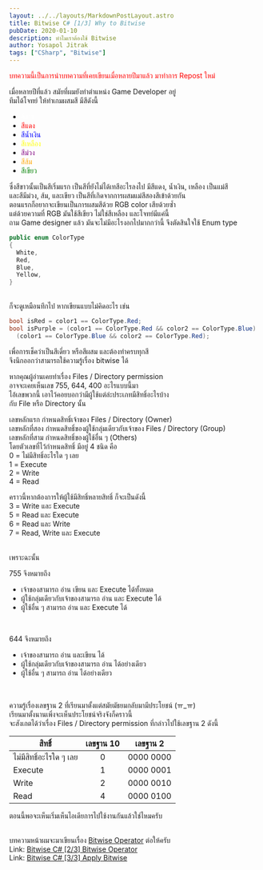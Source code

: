 ```yaml
---
layout: ../../layouts/MarkdownPostLayout.astro
title: Bitwise C# [1/3] Why to Bitwise
pubDate: 2020-01-10
description: ทำไมเราต้องใช้ Bitwise
author: Yosapol Jitrak
tags: ["CSharp", "Bitwise"]
---
```

<span style="color: red">บทความนี้เป็นการนำบทความที่เคยเขียนเมื่อหลายปีมาแล้ว มาทำการ Repost ใหม่</span><br />

เมื่อหลายปีที่แล้ว สมัยที่ผมยังทำตำแหน่ง Game Developer อยู่ <br />
ทีมได้โจทย์ ให้ทำเกมผสมสี มีสีดังนี้ <br />

- <span style="color:white">สีขาว</span>
- <span style="color:red">สีแดง</span>
- <span style="color:blue">สีน้ำเงิน</span>
- <span style="color:yellow">สีเหลือง</span>
- <span style="color:purple">สีม่วง</span>
- <span style="color:orange">สีส้ม</span>
- <span style="color:green">สีเขียว</span>

ซึ่งสีขาวนั้นเป็นสีเริ่มแรก เป็นสีที่ยังไม่ได้เทสีอะไรลงไป มีสีแดง, น้ำเงิน, เหลือง เป็นแม่สี <br />
และสีมีม่วง, ส้ม, และเขียว เป็นสีที่เกิดจากการผสมแม่สีสองสีเข้าด้วยกัน <br />
ตอนแรกก็อยากจะเขียนเป็นการผสมสีด้วย RGB color เสียด้วยซ้ำ <br />
แต่ด้วยความที่ RGB มันใช้สีเขียว ไม่ใช่สีเหลือง และโจทย์มีแค่นี้ <br />
ถาม Game designer แล้ว มันจะไม่มีอะไรงอกไปมากกว่านี้ จึงตัดสินใจใช้ Enum type <br />

```csharp
public enum ColorType
{
  White,
  Red,
  Blue,
  Yellow,
}
```

<br />
ก็จะดูเหมือนทึกไป หากเขียนแบบไม่คิดอะไร เช่น

```csharp
bool isRed = color1 == ColorType.Red;
bool isPurple = (color1 == ColorType.Red && color2 == ColorType.Blue) ||
  (color1 == ColorType.Blue && color2 == ColorType.Red);
```

เพื่อการเช็คว่าเป็นสีเดี่ยว หรือสีผสม และต้องทำครบทุกสี <br />
จึงนึกออกว่าสามารถใช้ความรู้เรื่อง bitwise ได้ <br />

หากคุณผู้อ่านเคยทำเรื่อง Files / Directory permission <br />
อาจจะเคยเห็นเลข 755, 644, 400 อะไรแบบนี้มา <br />
ไอ้เลขพวกนี้ เอาไว้คอยบอกว่ามีผู้ใช้แต่ล่ะประเภทมีสิทธิ์อะไรบ้าง <br />
กับ File หรือ Directory นั้น <br />

เลขหลักแรก กำหนดสิทธิ์เจ้าของ Files / Directory (Owner) <br />
เลขหลักที่สอง กำหนดสิทธิ์ของผู้ใช้กลุ่มเดียวกับเจ้าของ Files / Directory (Group) <br />
เลขหลักที่สาม กำหนดสิทธิ์ของผู้ใช้อื่น ๆ (Others) <br />
โดยตัวเลขที่ไว้กำหนดสิทธิ์ มีอยู่ 4 ชนิด คือ <br />
0 = ไม่มีสิทธิ์อะไรใด ๆ เลย <br />
1 = Execute <br />
2 = Write <br />
4 = Read <br />

คราวนี้หากต้องการให้ผู้ใช้มีสิทธิ์หลายสิทธิ์ ก็จะเป็นดังนี้ <br />
3 = Write และ Execute <br />
5 = Read และ Execute <br />
6 = Read และ Write <br />
7 = Read, Write และ Execute <br />
<br />

เพราะฉะนั้น <br />

755 จึงหมายถึง

- เจ้าของสามารถ อ่าน เขียน และ Execute ได้ทั้งหมด
- ผู้ใช้กลุ่มเดียวกับเจ้าของสามารถ อ่าน และ Execute ได้
- ผู้ใช้อื่น ๆ สามารถ อ่าน และ Execute ได้
<br />

644 จึงหมายถึง

- เจ้าของสามารถ อ่าน และเขียน ได้
- ผู้ใช้กลุ่มเดียวกับเจ้าของสามารถ อ่าน ได้อย่างเดียว
- ผู้ใช้อื่น ๆ สามารถ อ่าน ได้อย่างเดียว
<br />

ความรู้เรื่องเลขฐาน 2 ที่เรียนมาตั้งแต่สมัยมัธยมกลับมามีประโยชน์ (ㅠ_ㅠ) <br />
เรียนมาตั้งนานเพิ่งจะเห็นประโยชน์จริงจังก็คราวนี้ <br />
จะสังเกตได้ว่าเรื่อง Files / Directory permission ที่กล่าวไปใช้เลขฐาน 2 ดังนี้ <br />

| สิทธิ์                | เลขฐาน 10 |  เลขฐาน 2 |
|--------------------|:---------:|:---------:|
| ไม่มีสิทธิ์อะไรใด ๆ เลย |         0 | 0000 0000 |
| Execute            |         1 | 0000 0001 |
| Write              |         2 | 0000 0010 |
| Read               |         4 | 0000 0100 |

ตอนนี้พอจะเห็นเริ่มเห็นไอเดียการไปใช้งานกันแล้วใช่ไหมครับ <br />
<br />

บทความหน้าผมจะมาเขียนเรื่อง [Bitwise Operator](post-2-bitwise-csharp-2-in-3-bitwise-operator) ต่อให้ครับ <br />
Link: [Bitwise C# [2/3] Bitwise Operator](post-2-bitwise-csharp-2-in-3-bitwise-operator) <br />
Link: [Bitwise C# [3/3] Apply Bitwise](post-3-bitwise-csharp-3-in-3-apply-bitwise) <br />
